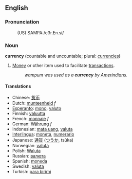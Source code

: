 ==English==
===Pronunciation===
:(US) SAMPA:/c3r.En.si/

===Noun===
'''currency''' (countable and uncountable; plural: [[currencies]])

# [[Money]] or other item used to facilitate [[transaction]]s.
#:''[[wampum]] was used as a '''currency''' by [[Amerindian]]s.''

====Translations====
*Chinese: [[货币]]
*Dutch: [[munteenheid]] ''f''
*[[Esperanto]]: [[mono]], [[valuto]]
*Finnish: [[valuutta]]
*French: [[monnaie]] ''f''
*German: [[Währung]] ''f''
*Indonesian: [[mata uang]], [[valuta]]
*[[Interlingua]]: [[moneta]], [[numerario]]
*Japanese: [[通貨]] ([[つうか]], tsūka)
*Norwegian: [[valuta]]
*Polish: [[Waluta]]
*Russian: [[валюта]]
*Spanish: [[moneda]]
*Swedish: [[valuta]]
*Turkish: [[para birimi]]